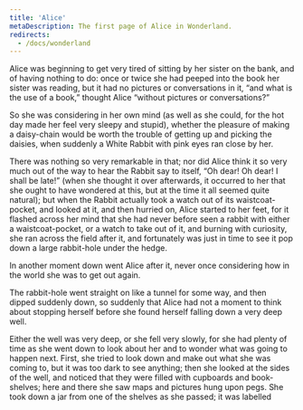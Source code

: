 ```yaml
---
title: 'Alice'
metaDescription: The first page of Alice in Wonderland.
redirects:
  - /docs/wonderland
---
```


Alice was beginning to get very tired of sitting by her sister on the bank, and of having nothing to do: once or twice she had peeped into the book her sister was reading, but it had no pictures or conversations in it, “and what is the use of a book,” thought Alice “without pictures or conversations?”

So she was considering in her own mind (as well as she could, for the hot day made her feel very sleepy and stupid), whether the pleasure of making a daisy-chain would be worth the trouble of getting up and picking the daisies, when suddenly a White Rabbit with pink eyes ran close by her.

There was nothing so very remarkable in that; nor did Alice think it so very much out of the way to hear the Rabbit say to itself, “Oh dear! Oh dear! I shall be late!” (when she thought it over afterwards, it occurred to her that she ought to have wondered at this, but at the time it all seemed quite natural); but when the Rabbit actually took a watch out of its waistcoat-pocket, and looked at it, and then hurried on, Alice started to her feet, for it flashed across her mind that she had never before seen a rabbit with either a waistcoat-pocket, or a watch to take out of it, and burning with curiosity, she ran across the field after it, and fortunately was just in time to see it pop down a large rabbit-hole under the hedge.

In another moment down went Alice after it, never once considering how in the world she was to get out again.

The rabbit-hole went straight on like a tunnel for some way, and then dipped suddenly down, so suddenly that Alice had not a moment to think about stopping herself before she found herself falling down a very deep well.

Either the well was very deep, or she fell very slowly, for she had plenty of time as she went down to look about her and to wonder what was going to happen next. First, she tried to look down and make out what she was coming to, but it was too dark to see anything; then she looked at the sides of the well, and noticed that they were filled with cupboards and book-shelves; here and there she saw maps and pictures hung upon pegs. She took down a jar from one of the shelves as she passed; it was labelled “ORANGE MARMALADE”, but to her great disappointment it was empty: she did not like to drop the jar for fear of killing somebody underneath, so managed to put it into one of the cupboards as she fell past it.

“Well!” thought Alice to herself, “after such a fall as this, I shall think nothing of tumbling down stairs! How brave they’ll all think me at home! Why, I wouldn’t say anything about it, even if I fell off the top of the house!” (Which was very likely true.)

Down, down, down. Would the fall never come to an end? “I wonder how many miles I’ve fallen by this time?” she said aloud. “I must be getting somewhere near the centre of the earth. Let me see: that would be four thousand miles down, I think—” (for, you see, Alice had learnt several things of this sort in her lessons in the schoolroom, and though this was not a very good opportunity for showing off her knowledge, as there was no one to listen to her, still it was good practice to say it over) “—yes, that’s about the right distance—but then I wonder what Latitude or Longitude I’ve got to?” (Alice had no idea what Latitude was, or Longitude either, but thought they were nice grand words to say.)

Presently she began again. “I wonder if I shall fall right through the earth! How funny it’ll seem to come out among the people that walk with their heads downward! The Antipathies, I think—” (she was rather glad there was no one listening, this time, as it didn’t sound at all the right word) “—but I shall have to ask them what the name of the country is, you know. Please, Ma’am, is this New Zealand or Australia?” (and she tried to curtsey as she spoke—fancy curtseying as you’re falling through the air! Do you think you could manage it?) “And what an ignorant little girl she’ll think me for asking! No, it’ll never do to ask: perhaps I shall see it written up somewhere.”

Down, down, down. There was nothing else to do, so Alice soon began talking again. “Dinah’ll miss me very much to-night, I should think!” (Dinah was the cat.) “I hope they’ll remember her saucer of milk at tea-time. Dinah my dear! I wish you were down here with me! There are no mice in the air, I’m afraid, but you might catch a bat, and that’s very like a mouse, you know. But do cats eat bats, I wonder?” And here Alice began to get rather sleepy, and went on saying to herself, in a dreamy sort of way, “Do cats eat bats? Do cats eat bats?” and sometimes, “Do bats eat cats?” for, you see, as she couldn’t answer either question, it didn’t much matter which way she put it. She felt that she was dozing off, and had just begun to dream that she was walking hand in hand with Dinah, and saying to her very earnestly, “Now, Dinah, tell me the truth: did you ever eat a bat?” when suddenly, thump! thump! down she came upon a heap of sticks and dry leaves, and the fall was over.

Alice was not a bit hurt, and she jumped up on to her feet in a moment: she looked up, but it was all dark overhead; before her was another long passage, and the White Rabbit was still in sight, hurrying down it. There was not a moment to be lost: away went Alice like the wind, and was just in time to hear it say, as it turned a corner, “Oh my ears and whiskers, how late it’s getting!” She was close behind it when she turned the corner, but the Rabbit was no longer to be seen: she found herself in a long, low hall, which was lit up by a row of lamps hanging from the roof.

There were doors all round the hall, but they were all locked; and when Alice had been all the way down one side and up the other, trying every door, she walked sadly down the middle, wondering how she was ever to get out again.

Suddenly she came upon a little three-legged table, all made of solid glass; there was nothing on it except a tiny golden key, and Alice’s first thought was that it might belong to one of the doors of the hall; but, alas! either the locks were too large, or the key was too small, but at any rate it would not open any of them. However, on the second time round, she came upon a low curtain she had not noticed before, and behind it was a little door about fifteen inches high: she tried the little golden key in the lock, and to her great delight it fitted!

Alice opened the door and found that it led into a small passage, not much larger than a rat-hole: she knelt down and looked along the passage into the loveliest garden you ever saw. How she longed to get out of that dark hall, and wander about among those beds of bright flowers and those cool fountains, but she could not even get her head through the doorway; “and even if my head would go through,” thought poor Alice, “it would be of very little use without my shoulders. Oh, how I wish I could shut up like a telescope! I think I could, if I only knew how to begin.” For, you see, so many out-of-the-way things had happened lately, that Alice had begun to think that very few things indeed were really impossible.

There seemed to be no use in waiting by the little door, so she went back to the table, half hoping she might find another key on it, or at any rate a book of rules for shutting people up like telescopes: this time she found a little bottle on it, (“which certainly was not here before,” said Alice,) and round the neck of the bottle was a paper label, with the words “DRINK ME,” beautifully printed on it in large letters.

It was all very well to say “Drink me,” but the wise little Alice was not going to do that in a hurry. “No, I’ll look first,” she said, “and see whether it’s marked ‘poison’ or not”; for she had read several nice little histories about children who had got burnt, and eaten up by wild beasts and other unpleasant things, all because they would not remember the simple rules their friends had taught them: such as, that a red-hot poker will burn you if you hold it too long; and that if you cut your finger very deeply with a knife, it usually bleeds; and she had never forgotten that, if you drink much from a bottle marked “poison,” it is almost certain to disagree with you, sooner or later.

However, this bottle was not marked “poison,” so Alice ventured to taste it, and finding it very nice, (it had, in fact, a sort of mixed flavour of cherry-tart, custard, pine-apple, roast turkey, toffee, and hot buttered toast,) she very soon finished it off. 